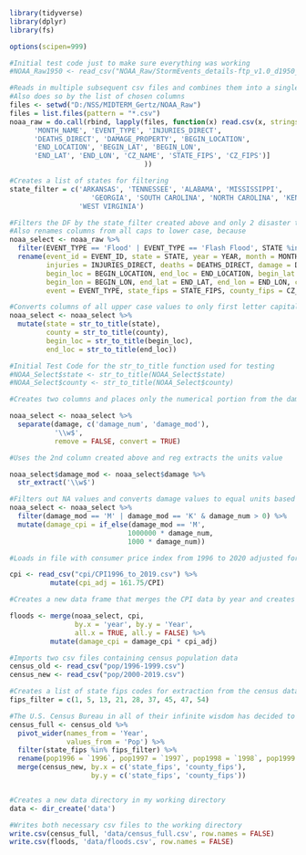 ```r
library(tidyverse)
library(dplyr)
library(fs)

options(scipen=999)
```



```r
#Initial test code just to make sure everything was working
#NOAA_Raw1950 <- read_csv("NOAA_Raw/StormEvents_details-ftp_v1.0_d1950_c20170120.csv")

#Reads in multiple subsequent csv files and combines them into a single dataframe
#Also does so by the list of chosen columns
files <- setwd("D:/NSS/MIDTERM_Gertz/NOAA_Raw")
files = list.files(pattern = "*.csv")
noaa_raw = do.call(rbind, lapply(files, function(x) read.csv(x, stringsAsFactors = FALSE)[ ,        c('EVENT_ID', 'STATE', 'YEAR', 
      'MONTH_NAME', 'EVENT_TYPE', 'INJURIES_DIRECT',
      'DEATHS_DIRECT', 'DAMAGE_PROPERTY', 'BEGIN_LOCATION',
      'END_LOCATION', 'BEGIN_LAT', 'BEGIN_LON',
      'END_LAT', 'END_LON', 'CZ_NAME', 'STATE_FIPS', 'CZ_FIPS')]
                                 ))
```



```r
#Creates a list of states for filtering
state_filter = c('ARKANSAS', 'TENNESSEE', 'ALABAMA', 'MISSISSIPPI', 
                    'GEORGIA', 'SOUTH CAROLINA', 'NORTH CAROLINA', 'KENTUCKY',
                 'WEST VIRGINIA')

#Filters the DF by the state_filter created above and only 2 disaster types
#Also renames columns from all caps to lower case, because
noaa_select <- noaa_raw %>%
  filter(EVENT_TYPE == 'Flood' | EVENT_TYPE == 'Flash Flood', STATE %in% state_filter) %>%
  rename(event_id = EVENT_ID, state = STATE, year = YEAR, month = MONTH_NAME, 
         injuries = INJURIES_DIRECT, deaths = DEATHS_DIRECT, damage = DAMAGE_PROPERTY, 
         begin_loc = BEGIN_LOCATION, end_loc = END_LOCATION, begin_lat = BEGIN_LAT, 
         begin_lon = BEGIN_LON, end_lat = END_LAT, end_lon = END_LON, county = CZ_NAME, 
         event = EVENT_TYPE, state_fips = STATE_FIPS, county_fips = CZ_FIPS)

#Converts columns of all upper case values to only first letter capitals
noaa_select <- noaa_select %>%
  mutate(state = str_to_title(state), 
         county = str_to_title(county),
         begin_loc = str_to_title(begin_loc),
         end_loc = str_to_title(end_loc))

#Initial Test Code for the str_to_title function used for testing
#NOAA_Select$state <- str_to_title(NOAA_Select$state)
#NOAA_Select$county <- str_to_title(NOAA_Select$county) 
```



```r
#Creates two columns and places only the numerical portion from the damage column into damage_num

noaa_select <- noaa_select %>%
  separate(damage, c('damage_num', 'damage_mod'),
           '\\w$',
           remove = FALSE, convert = TRUE)

#Uses the 2nd column created above and reg extracts the units value 

noaa_select$damage_mod <- noaa_select$damage %>%
  str_extract('\\w$')
```

```r
#Filters out NA values and converts damage values to equal units based on damage_mod column
noaa_select <- noaa_select %>%
  filter(damage_mod == 'M' | damage_mod == 'K' & damage_num > 0) %>%
  mutate(damage_cpi = if_else(damage_mod == 'M',
                             1000000 * damage_num,
                             1000 * damage_num))
```


```r
#Loads in file with consumer price index from 1996 to 2020 adjusted for 1996 dollars and creates an adjusted column using 2020 CPI dollars as the new base

cpi <- read_csv("cpi/CPI1996_to_2019.csv") %>%
          mutate(cpi_adj = 161.75/CPI)

#Creates a new data frame that merges the CPI data by year and creates a new column that shows damage values by 2020 CPI dollars

floods <- merge(noaa_select, cpi, 
                by.x = 'year', by.y = 'Year', 
                all.x = TRUE, all.y = FALSE) %>%
          mutate(damage_cpi = damage_cpi * cpi_adj)
```


```r
#Imports two csv files containing census population data
census_old <- read_csv("pop/1996-1999.csv")
census_new <- read_csv("pop/2000-2019.csv")
```


```r
#Creates a list of state fips codes for extraction from the census data, similar to the state filter I used previously in this notebook with the NOAA/NWS data. 
fips_filter = c(1, 5, 13, 21, 28, 37, 45, 47, 54)

#The U.S. Census Bureau in all of their infinite wisdom has decided to continue publishing their old datasets in a format that varies 'widely' (hahaha, get it? it's a pun...*groan*) from their data sets post 1999. The code below pivots their older data so it can be joined with their new data. God forbid someone on the federal end does this data manipulation themselves, one time, instead of having what I can only assume is thousands of individuals doing so. 
census_full <- census_old %>%
  pivot_wider(names_from = 'Year',
              values_from = 'Pop') %>%
  filter(state_fips %in% fips_filter) %>%
  rename(pop1996 = `1996`, pop1997 = `1997`, pop1998 = `1998`, pop1999 = `1999`) %>%
  merge(census_new, by.x = c('state_fips', 'county_fips'), 
                    by.y = c('state_fips', 'county_fips'))
```


```r

```


```r
#Creates a new data directory in my working directory
data <- dir_create('data')

#Writes both necessary csv files to the working directory
write.csv(census_full, 'data/census_full.csv', row.names = FALSE)
write.csv(floods, 'data/floods.csv', row.names = FALSE)
```




